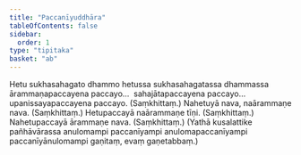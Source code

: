 ```yaml
---
title: "Paccanīyuddhāra"
tableOfContents: false
sidebar:
  order: 1
type: "tipitaka"
basket: "ab"
---
```



<DynamicBreadcrumb />

<Division number="248">

<Paragraph number="492">
Hetu sukhasahagato dhammo hetussa sukhasahagatassa dhammassa ārammaṇapaccayena paccayo…  sahajātapaccayena paccayo…  upanissayapaccayena paccayo. (Saṃkhittaṃ.)
</Paragraph>

</Division>
<Division number="249">

<Paragraph number="493">
Nahetuyā nava, naārammaṇe nava. (Saṃkhittaṃ.)
</Paragraph>

<Paragraph number="494">
Hetupaccayā naārammaṇe tīṇi. (Saṃkhittaṃ.)
</Paragraph>

<Paragraph number="495">
Nahetupaccayā ārammaṇe nava. (Saṃkhittaṃ.)
</Paragraph>

<Paragraph number="496">
(Yathā kusalattike pañhāvārassa anulomampi paccanīyampi anulomapaccanīyampi paccanīyānulomampi gaṇitaṃ, evaṃ gaṇetabbaṃ.)
</Paragraph>
</Division>